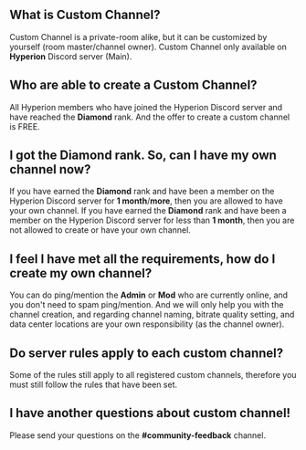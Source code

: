 ## What is Custom Channel?
Custom Channel is a private-room alike, but it can be customized by yourself (room master/channel owner). Custom Channel only available on **Hyperion** Discord server (Main).

## Who are able to create a Custom Channel?
All Hyperion members who have joined the Hyperion Discord server and have reached the **Diamond** rank. And the offer to create a custom channel is FREE.

## I got the **Diamond** rank. So, can I have my own channel now?
If you have earned the **Diamond** rank and have been a member on the Hyperion Discord server for **1 month**/**more**, then you are allowed to have your own channel.
If you have earned the **Diamond** rank and have been a member on the Hyperion Discord server for less than **1 month**, then you are not allowed to create or have your own channel.

## I feel I have met all the requirements, how do I create my own channel?
You can do ping/mention the **Admin** or **Mod** who are currently online, and you don't need to spam ping/mention. And we will only help you with the channel creation, and regarding channel naming, bitrate quality setting, and data center locations are your own responsibility (as the channel owner).

## Do server rules apply to each custom channel?
Some of the rules still apply to all registered custom channels, therefore you must still follow the rules that have been set.

## I have another questions about custom channel!
Please send your questions on the **#community-feedback** channel.
